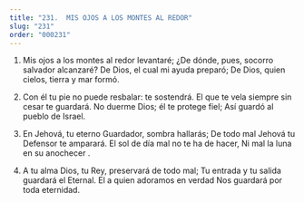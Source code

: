 ```yaml
---
title: "231.  MIS OJOS A LOS MONTES AL REDOR"
slug: "231"
order: "000231"
---
```


1. Mis ojos a los montes al redor levantaré;
¿De dónde, pues, socorro salvador alcanzaré? De Dios, el cual mi ayuda preparó;
De Dios, quien cielos, tierra y mar formó.

2. Con él tu pie no puede resbalar: te sostendrá. El que te vela siempre sin cesar te guardará. No duerme Dios; él te protege fiel;
Así guardó al pueblo de Israel.

3. En Jehová, tu eterno Guardador, sombra hallarás; De todo mal Jehová tu Defensor te amparará.
El sol de día mal no te ha de hacer, Ni mal la luna en su anochecer .

4. A tu alma Dios, tu Rey, preservará de todo mal; Tu entrada y tu salida guardará el Eternal.
El a quien adoramos en verdad Nos guardará por toda eternidad.
